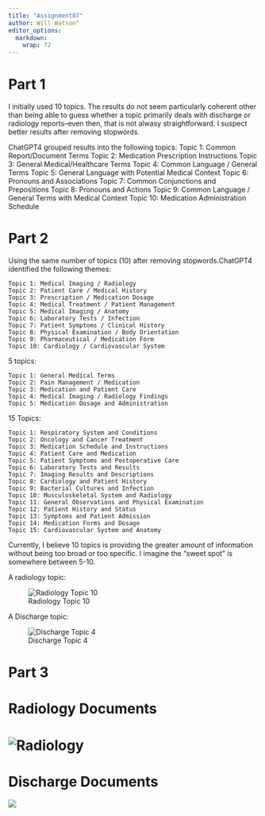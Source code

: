 ```yaml
---
title: "Assignment07"
author: Will Watson"
editor_options: 
  markdown: 
    wrap: 72
---
```


# Part 1

I initially used 10 topics. The results do not seem particularly
coherent other than being able to guess whether a topic primarily deals
with discharge or radiology reports--even then, that is not alwasy
straightforward. I suspect better results after removing stopwords.

ChatGPT4 grouped results into the following topics: Topic 1: Common
Report/Document Terms Topic 2: Medication Prescription Instructions
Topic 3: General Medical/Healthcare Terms Topic 4: Common Language /
General Terms Topic 5: General Language with Potential Medical Context
Topic 6: Pronouns and Associations Topic 7: Common Conjunctions and
Prepositions Topic 8: Pronouns and Actions Topic 9: Common Language /
General Terms with Medical Context Topic 10: Medication Administration
Schedule

# Part 2

Using the same number of topics (10) after removing stopwords.ChatGPT4
identified the following themes:

```         
Topic 1: Medical Imaging / Radiology
Topic 2: Patient Care / Medical History
Topic 3: Prescription / Medication Dosage
Topic 4: Medical Treatment / Patient Management
Topic 5: Medical Imaging / Anatomy
Topic 6: Laboratory Tests / Infection
Topic 7: Patient Symptoms / Clinical History
Topic 8: Physical Examination / Body Orientation
Topic 9: Pharmaceutical / Medication Form
Topic 10: Cardiology / Cardiovascular System
```

5 topics:

```         
Topic 1: General Medical Terms
Topic 2: Pain Management / Medication
Topic 3: Medication and Patient Care
Topic 4: Medical Imaging / Radiology Findings
Topic 5: Medication Dosage and Administration
```

15 Topics:

```         
Topic 1: Respiratory System and Conditions
Topic 2: Oncology and Cancer Treatment
Topic 3: Medication Schedule and Instructions
Topic 4: Patient Care and Medication
Topic 5: Patient Symptoms and Postoperative Care
Topic 6: Laboratory Tests and Results
Topic 7: Imaging Results and Descriptions
Topic 8: Cardiology and Patient History
Topic 9: Bacterial Cultures and Infection
Topic 10: Musculoskeletal System and Radiology
Topic 11: General Observations and Physical Examination
Topic 12: Patient History and Status
Topic 13: Symptoms and Patient Admission
Topic 14: Medication Forms and Dosage
Topic 15: Cardiovascular System and Anatomy
```

Currently, I believe 10 topics is providing the greater amount of
information without being too broad or too specific. I imagine the
"sweet spot" is somewhere between 5-10.

A radiology topic:

![Radiology Topic
10](images/Screenshot%202024-04-08%20at%2013.31.51.png)

A Discharge topic:

![Discharge Topic 4](images/Screenshot%202024-04-08%20at%2014.11.08.png)

# Part 3

# Radiology Documents

# ![Radiology](images/Screenshot 2024-04-08 at 14.24.17.png)

# Discharge Documents

![](images/Screenshot 2024-04-08 at 14.22.20.png)

